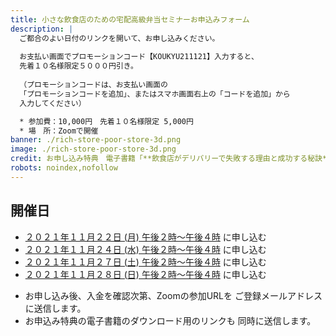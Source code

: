```yaml
---
title: 小さな飲食店のための宅配高級弁当セミナーお申込みフォーム
description: |
  ご都合のよい日付のリンクを開いて、お申し込みください。
  
  お支払い画面でプロモーションコード【KOUKYU211121】入力すると、
  先着１０名様限定５０００円引き。
  
  （プロモーションコードは、お支払い画面の
  「プロモーションコードを追加」、またはスマホ画面右上の「コードを追加」から
  入力してください）

  * 参加費：10,000円　先着１０名様限定 5,000円
  * 場　所：Zoomで開催
banner: ./rich-store-poor-store-3d.png
image: ./rich-store-poor-store-3d.png
credit: お申し込み特典　電子書籍「**飲食店がデリバリーで失敗する理由と成功する秘訣**」
robots: noindex,nofollow
---
```


## 開催日

* [２０２１年１１月２２日 (月) 午後２時〜午後４時](https://buy.stripe.com/4gw9D6eGO1fv9I46op) に申し込む
* [２０２１年１１月２４日 (水) 午後２時〜午後４時](https://buy.stripe.com/eVag1ucyGe2h07u7su) に申し込む
* [２０２１年１１月２７日 (土) 午後２時〜午後４時](https://buy.stripe.com/7sI5mQ56ee2hf2ofZ1) に申し込む
* [２０２１年１１月２８日 (日) 午後２時〜午後４時](https://buy.stripe.com/6oE6qUeGObU9bQc004) に申し込む

<div className="text-sm pl-16">

* お申し込み後、入金を確認次第、Zoomの参加URLを
  ご登録メールアドレスに送信します。
* お申込み特典の電子書籍のダウンロード用のリンクも
  同時に送信します。

</div>